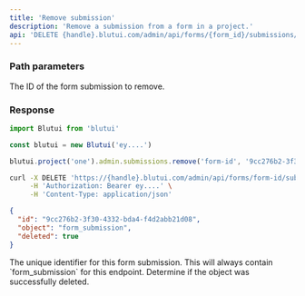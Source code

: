 ```yaml
---
title: 'Remove submission'
description: 'Remove a submission from a form in a project.'
api: 'DELETE {handle}.blutui.com/admin/api/forms/{form_id}/submissions/{id}'
---
```


### Path parameters

<Parameter name="id" type="string" required="true">
The ID of the form submission to remove.
</Parameter>

### Response

```ts tab="Node.js"
import Blutui from 'blutui'

const blutui = new Blutui('ey....')

blutui.project('one').admin.submissions.remove('form-id', '9cc276b2-3f30-4332-bda4-f4d2abb21d08')
```

```bash tab="cURL"
curl -X DELETE 'https://{handle}.blutui.com/admin/api/forms/form-id/submissions/9cc276b2-3f30-4332-bda4-f4d2abb21d08' \
     -H 'Authorization: Bearer ey....' \
     -H 'Content-Type: application/json'
```

```json title="JSON Response"
{
  "id": "9cc276b2-3f30-4332-bda4-f4d2abb21d08",
  "object": "form_submission",
  "deleted": true
}
```

<Parameter name="id" type="string">
The unique identifier for this form submission.
</Parameter>

<Parameter name="object" type="string">
This will always contain `form_submission` for this endpoint.
</Parameter>

<Parameter name="deleted" type="boolean">
Determine if the object was successfully deleted.
</Parameter>
